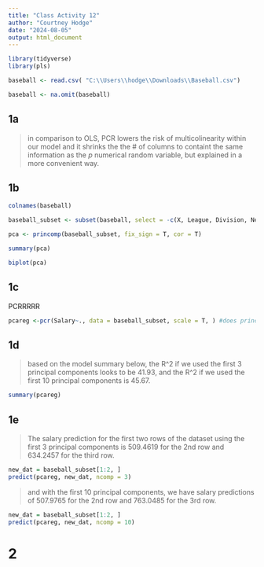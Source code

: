 ```yaml
---
title: "Class Activity 12"
author: "Courtney Hodge"
date: "2024-08-05"
output: html_document
---
```


```r
library(tidyverse)
library(pls)
```


```r
baseball <- read.csv( "C:\\Users\\hodge\\Downloads\\Baseball.csv")
```


```r
baseball <- na.omit(baseball)
```


## 1a
> in comparison to OLS, PCR lowers the risk of multicolinearity within our model and it shrinks the the # of columns to containt the same information as the *p* numerical random variable, but explained in a more convenient way.

## 1b

```r
colnames(baseball)
```
```r
baseball_subset <- subset(baseball, select = -c(X, League, Division, NewLeague))

pca <- princomp(baseball_subset, fix_sign = T, cor = T)

summary(pca)
```
```r
biplot(pca)
```


## 1c

PCRRRRR
```r
pcareg <-pcr(Salary~., data = baseball_subset, scale = T, ) #does principal component regression

```
## 1d

>based on the model summary below, the R^2 if we used the first 3 principal components looks to be 41.93, and the R^2 if we used the first 10 principal components is 45.67.

```r
summary(pcareg)
```
## 1e

> The salary prediction for the first two rows of the dataset using the first 3 principal components is 509.4619 for the 2nd row and 634.2457 for the third row.

```r
new_dat = baseball_subset[1:2, ]
predict(pcareg, new_dat, ncomp = 3)
```

> and with the first 10 principal components, we have salary predictions of 507.9765 for the 2nd row and 763.0485 for the 3rd row.

```r
new_dat = baseball_subset[1:2, ]
predict(pcareg, new_dat, ncomp = 10)
```

# 2
